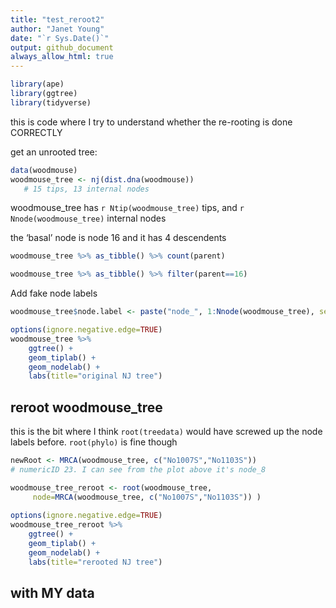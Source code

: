 ```yaml
---
title: "test_reroot2"
author: "Janet Young"
date: "`r Sys.Date()`"
output: github_document
always_allow_html: true
---
```

```r
library(ape)
library(ggtree)
library(tidyverse)
```

this is code where I try to understand whether the re-rooting is done CORRECTLY

get an unrooted tree:
```r
data(woodmouse)
woodmouse_tree <- nj(dist.dna(woodmouse))
   # 15 tips, 13 internal nodes
```


woodmouse_tree has `r Ntip(woodmouse_tree)` tips, and `r Nnode(woodmouse_tree)` internal nodes

the 'basal' node is node 16 and it has 4 descendents

```r
woodmouse_tree %>% as_tibble() %>% count(parent)
```


```r
woodmouse_tree %>% as_tibble() %>% filter(parent==16)
```

Add fake node labels

```r
woodmouse_tree$node.label <- paste("node_", 1:Nnode(woodmouse_tree), sep="")
```


```r
options(ignore.negative.edge=TRUE)
woodmouse_tree %>% 
    ggtree() +
    geom_tiplab() +
    geom_nodelab() +
    labs(title="original NJ tree")
```

## reroot woodmouse_tree

this is the bit where I think `root(treedata)` would have screwed up the node labels before. `root(phylo)` is fine though

```r
newRoot <- MRCA(woodmouse_tree, c("No1007S","No1103S"))
# numericID 23. I can see from the plot above it's node_8

woodmouse_tree_reroot <- root(woodmouse_tree, 
     node=MRCA(woodmouse_tree, c("No1007S","No1103S")) )
 
options(ignore.negative.edge=TRUE)
woodmouse_tree_reroot %>% 
    ggtree() +
    geom_tiplab() +
    geom_nodelab() +
    labs(title="rerooted NJ tree")

```


## with MY data



